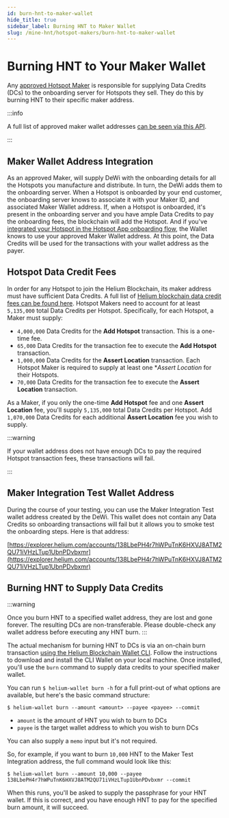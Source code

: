 ```yaml
---
id: burn-hnt-to-maker-wallet
hide_title: true
sidebar_label: Burning HNT to Maker Wallet
slug: /mine-hnt/hotspot-makers/burn-hnt-to-maker-wallet
---
```



# Burning HNT to Your Maker Wallet

Any [approved Hotspot Maker](/mine-hnt/approved-makers) is responsible for supplying Data Credits (DCs) to the onboarding server for Hotspots they sell. They do this by burning HNT to their 
specific maker address. 

:::info 

A full list of approved maker wallet addresses [can be seen via this API](https://onboarding.dewi.org/api/v2/makers).

:::

## Maker Wallet Address Integration

As an approved Maker, will supply DeWi with the onboarding details for all the Hotspots you manufacture and distribute. In turn, the DeWi adds them to the onboarding server. When a Hotspot is onboarded by your end customer, the onboarding server knows to associate it with your Maker ID, and associated Maker Wallet address. If, when a Hotspot is onboarded, it's present in the onboarding server and you have ample Data Credits to pay the onboarding fees, the blockchain will add the Hotspot. And if you've [integrated your Hotspot in the Hotspot App onboarding flow](/mine-hnt/hotspot-makers/hotspot-integration-testing), the Wallet knows to use your approved Maker Wallet address. At this point, the Data Credits will be used for the transactions with your wallet address as the payer. 


## Hotspot Data Credit Fees

In order for any Hotspot to join the Helium Blockchain, its maker address must have sufficient Data Credits. A full list of [Helium blockchain data credit fees can be found here](/blockchain/transaction-fees). Hotspot Makers need to account for at least `5,135,000` total Data Credits per Hotspot. Specifically, for each Hotspot, a Maker must supply:

* `4,000,000` Data Credits for the **Add Hotspot** transaction. This is a one-time fee.
* `65,000` Data Credits for the transaction fee to execute the **Add Hotspot** transaction. 
* `1,000,000` Data Credits for the **Assert Location** transaction. Each Hotspot Maker is required to supply at least one **Assert Location* for their Hotspots. 
* `70,000` Data Credits for the transaction fee to execute the **Assert Location** transaction.

As a Maker, if you only the one-time **Add Hotspot** fee and one **Assert Location** fee, you'll supply `5,135,000` total Data Credits per Hotspot. Add `1,070,000` Data Credits for each additional **Assert Location** fee you wish to supply.

:::warning 

If your wallet address does not have enough DCs to pay the required Hotspot transaction fees, these transactions will fail. 

:::


## Maker Integration Test Wallet Address

During the course of your testing, you can use the Maker Integration Test wallet address created by the DeWi.  This wallet does not contain any Data Credits so onboarding transactions will fail but it allows you to smoke test the onboarding steps. Here is that address:


[https://explorer.helium.com/accounts/138LbePH4r7hWPuTnK6HXVJ8ATM2QU71iVHzLTup1UbnPDvbxmr](https://explorer.helium.com/accounts/138LbePH4r7hWPuTnK6HXVJ8ATM2QU71iVHzLTup1UbnPDvbxmr)


## Burning HNT to Supply Data Credits 

:::warning

Once you burn HNT to a specified wallet address, they are lost and gone forever. The resulting DCs are non-transferable. Please double-check any wallet address before executing any HNT burn. 
:::


The actual mechanism for burning HNT to DCs is via an on-chain burn transaction [using the Helium Blockchain Wallet CLI](https://github.com/helium/helium-wallet-rs). Follow the instructions to download and install the CLI Wallet on your local machine. Once installed, you'll use the `burn` command to supply data credits to your specified maker wallet. 

You can run `$ helium-wallet burn -h` for a full print-out of what options are available, but here's the basic command structure:

```shell
$ helium-wallet burn --amount <amount> --payee <payee> --commit
```

* `amount` is the amount of HNT you wish to burn to DCs 
* `payee` is the target wallet address to which you wish to burn DCs

You can also supply a `memo` input but it's not required. 

So, for example, if you want to burn `10,000` HNT to the Maker Test Integration address, the full command would look like this:


```shell
$ helium-wallet burn --amount 10,000 --payee 138LbePH4r7hWPuTnK6HXVJ8ATM2QU71iVHzLTup1UbnPDvbxmr --commit
```

When this runs, you'll be asked to supply the passphrase for your HNT wallet. If this is correct, and you have enough HNT to pay for the specified burn amount, it will succeed. 
